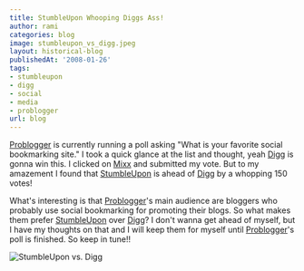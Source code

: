 ```yaml
---
title: StumbleUpon Whooping Diggs Ass!
author: rami
categories: blog
image: stumbleupon_vs_digg.jpeg
layout: historical-blog
publishedAt: '2008-01-26'
tags:
- stumbleupon
- digg
- social
- media
- problogger
url: blog
---
```


[Problogger](http://www.problogger.net) is currently running a poll asking "What is your favorite social bookmarking site." I took a quick glance at the list and thought, yeah [Digg](http://www.digg.com) is gonna win this. I clicked on [Mixx](http://www.mixx.com) and submitted my vote. But to my amazement I found that [StumbleUpon](http://www.stumbleupon.com) is ahead of [Digg](http://www.digg.com) by a whopping 150 votes!


What's interesting is that [Problogger](http://www.problogger.net/)'s main audience are bloggers who probably use social bookmarking for promoting their blogs. So what makes them prefer [StumbleUpon](http://www.stumbleupon.com) over [Digg](http://www.digg.com)? I don't wanna get ahead of myself, but I have my thoughts on that and I will keep them for myself until [Problogger](http://www.problogger.net)'s poll is finished. So keep in tune!!


![StumbleUpon vs. Digg](/assets/images/content/blog/stumbleupon_vs_digg.jpeg)
